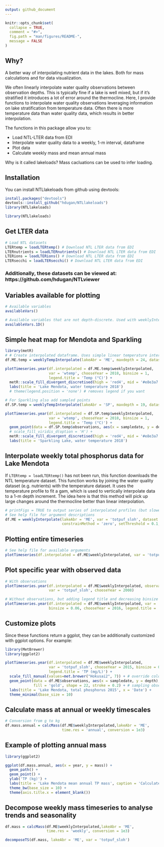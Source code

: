 ```yaml
---
output: github_document
---
```


<!-- README.md is generated from README.Rmd. Please edit that file -->

```r
knitr::opts_chunk$set(
  collapse = TRUE,
  comment = "#>",
  fig.path = "man/figures/README-",
  message = FALSE
)
```

## Why?
A better way of interpolating nutrient data in the lakes. Both for mass calculations and for data visualization. 

We often linearly interpolate water quality observations between observation depths. This is typically fine if a lake is well mixed, but if it's stratified it introduces a lot of error around the thermocline. Here, I provide functions to interpolate water quality observations leveraging information on lake stratification from temperature data. Often there is more temperature data than water quality data, which results in better interpolation. 

The functions in this package allow you to:

* Load NTL-LTER data from EDI
* Interpolate water quality data to a weekly, 1-m interval, dataframe
* Plot data
* Calculate weekly mass and mean annual mass

Why is it called lakeloads? Mass cacluations can be used to infer loading. 

## Installation
You can install NTLlakeloads from github using devtools:

```r
install.packages("devtools")
devtools::install_github("hdugan/NTLlakeloads")
library(NTLlakeloads)
```

```r
library(NTLlakeloads)
```

## Get LTER data
```r
# Load NTL datasets
LTERtemp = loadLTERtemp() # Download NTL LTER data from EDI
LTERnutrients = loadLTERnutrients() # Download NTL LTER data from EDI
LTERions = loadLTERions() # Download NTL LTER data from EDI
LTERsecchi = loadLTERsecchi() # Download NTL LTER data from EDI
```

### Additionally, these datasets can be viewed at: https://github.com/hdugan/NTLviewer

## Variables available for plotting
```r
# Available variables
availableVars()

# Available variables that are not depth-discrete. Used with weeklyInterpolate.1D.
availableVars.1D()
```


## Simple heat map for Mendota and Sparkling 
```r
library(metR)
# # Create interpolated dataframe. Uses simple linear temperature interpolation 
df.ME.temp = weeklyTempInterpolate(lakeAbr = 'ME', maxdepth = 24, dataset = LTERtemp)

plotTimeseries.year(df.interpolated = df.ME.temp$weeklyInterpolated,   
                    var = 'wtemp', chooseYear = 2018, binsize = 1, 
                    legend.title = 'Temp (°C)') +
  metR::scale_fill_divergent_discretised(high = 'red4', mid = '#e8e3a7', low = 'lightblue4', midpoint = 15) +
  labs(title = 'Lake Mendota, water temperature 2018')
  # theme(legend.position = 'none') # removes legend if you want 

# For Sparkling also add sampled points
df.SP.temp = weeklyTempInterpolate(lakeAbr = 'SP', maxdepth = 19, dataset = LTERtemp)

plotTimeseries.year(df.interpolated = df.SP.temp$weeklyInterpolated,   
                    var = 'wtemp', chooseYear = 2018, binsize = 1, 
                    legend.title = 'Temp (°C)') +
  geom_point(data = df.SP.temp$observations, aes(x = sampledate, y = depth), size = 0.2) + # add sampling points
  # scale_fill_viridis_d(option = 'H') +
  metR::scale_fill_divergent_discretised(high = 'red4', mid = '#e8e3a7', low = 'lightblue4', midpoint = 15) +
  labs(title = 'Sparkling Lake, water temperature 2018')

```


## Interpolate weekly total phosphorus data for Lake Mendota
If `LTERtemp = loadLTERtemp()` has not been run, this function downloads the NTL temperature dataset.
This function works by joining the water quality dataset (e.g. nutrients) with the temperature dataset. It uses the temperature profile to fit a gam, which is used to vertically interpolate data to a 1-m depth increment. The idea here is that this method will pick up large changes around the thermocline better than linear interpolation. 

```r
# printFigs = TRUE to output series of interpolated profiles (but slower)
# See help file for argument descriptions
df.ME = weeklyInterpolate(lakeAbr = 'ME', var = 'totpuf_sloh', dataset = LTERnutrients, maxdepth = 24, 
                          constrainMethod = 'zero', setThreshold = 0.1, printFigs = F)
```

## Plotting entire timeseries 
```r
# See help file for available arguments
plotTimeseries(df.interpolated = df.ME$weeklyInterpolated, var = 'totpuf_sloh')
```

## Plot specific year with observed data
```r
# With observations
plotTimeseries.year(df.interpolated = df.ME$weeklyInterpolated, observations = df.ME$observations,  
                    var = 'totpuf_sloh', chooseYear = 2008)

# Without observations, but adding legend title and decreasing binsize 
plotTimeseries.year(df.interpolated = df.ME$weeklyInterpolated, var = 'totpuf_sloh', 
                    binsize = 0.06, chooseYear = 2016, legend.title = 'TP (mg/L)')
```

## Customize plots
Since these functions return a ggplot, they can be additionally customized with ggplot options. For example: 

```r
library(MetBrewer)
library(ggplot2)

plotTimeseries.year(df.interpolated = df.ME$weeklyInterpolated,
                    var = 'totpuf_sloh', chooseYear = 2015, binsize = 0.1, 
                    legend.title = 'TP (mg/L)') +
  scale_fill_manual(values=met.brewer("Hokusai2", 7)) + # override color default
  geom_point(data = df.ME$observations, aes(x = sampledate, y = depth), size = 1, 
             fill = 'gold', shape = 22, stroke = 0.2) + # sampling observations
  labs(title = 'Lake Mendota, total phosphorus 2015', x = 'Date') +
  theme_minimal(base_size = 10)
```

## Calculate mass at annual or weekly timescales
```r
# Conversion from g to kg
df.mass.annual = calcMass(df.ME$weeklyInterpolated,lakeAbr = 'ME', 
                          time.res = 'annual', conversion = 1e3)
```

## Example of plotting annual mass 
```r
library(ggplot2)

ggplot(df.mass.annual, aes(x = year, y = mass)) +
  geom_path() +
  geom_point() +
  ylab('TP (kg)') +
  labs(title = 'Lake Mendota mean annual TP mass', caption = 'Calculated from NTLlakeloads') +  
  theme_bw(base_size = 10) +
  theme(axis.title.x = element_blank())
```

## Decompose weekly mass timeseries to analyse trends and seasonality
```r
df.mass = calcMass(df.ME$weeklyInterpolated,lakeAbr = 'ME', 
                   time.res = 'weekly', conversion = 1e3)

decomposeTS(df.mass, lakeAbr = 'ME', var = 'totpuf_sloh')
```
